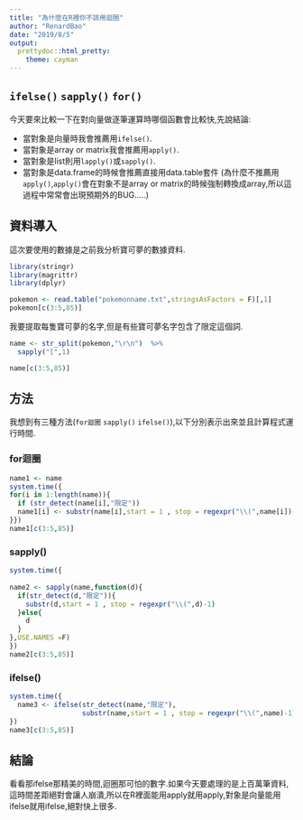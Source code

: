 ```yaml
---
title: "為什麼在R裡你不該用迴圈"
author: "RenardBao"
date: "2019/8/5"
output: 
  prettydoc::html_pretty:
    theme: cayman   
---
```


## `ifelse()` `sapply()` `for()`

今天要來比較一下在對向量做逐筆運算時哪個函數會比較快,先說結論:

* 當對象是向量時我會推薦用`ifelse()`.
* 當對象是array or matrix我會推薦用`apply()`.
* 當對象是list則用`lapply()`或`sapply()`.
* 當對象是data.frame的時候會推薦直接用data.table套件  (為什麼不推薦用`apply()`,`apply()`會在對象不是array or matrix的時候強制轉換成array,所以這過程中常常會出現預期外的BUG.....)

## 資料導入

這次要使用的數據是之前我分析寶可夢的數據資料.

```r
library(stringr)
library(magrittr)
library(dplyr)

pokemon <- read.table("pokemonname.txt",stringsAsFactors = F)[,1]
pokemon[c(3:5,85)]
```

我要提取每隻寶可夢的名字,但是有些寶可夢名字包含了限定這個詞.

```r
name <- str_split(pokemon,"\r\n")  %>% 
  sapply("[",1) 

name[c(3:5,85)]
```

## 方法

我想到有三種方法(`for迴圈` `sapply()` `ifelse()`),以下分別表示出來並且計算程式運行時間.

### for迴圈

```r
name1 <- name
system.time({
for(i in 1:length(name)){                      
  if (str_detect(name[i],"限定"))  
  name1[i] <- substr(name[i],start = 1 , stop = regexpr("\\(",name[i])-1) 
}})                                         
name1[c(3:5,85)]      
```

### sapply()

```r
system.time({
  
name2 <- sapply(name,function(d){
  if(str_detect(d,"限定")){
    substr(d,start = 1 , stop = regexpr("\\(",d)-1)
  }else{
    d
  }
},USE.NAMES =F)
})
name2[c(3:5,85)]
```

### ifelse()

```r
system.time({
  name3 <- ifelse(str_detect(name,"限定"),
                  substr(name,start = 1 , stop = regexpr("\\(",name)-1),name)
})
name3[c(3:5,85)]
```


## 結論

看看那ifelse那精美的時間,迴圈那可怕的數字.如果今天要處理的是上百萬筆資料,這時間差距絕對會讓人崩潰,所以在R裡面能用apply就用apply,對象是向量能用ifelse就用ifelse,絕對快上很多.
